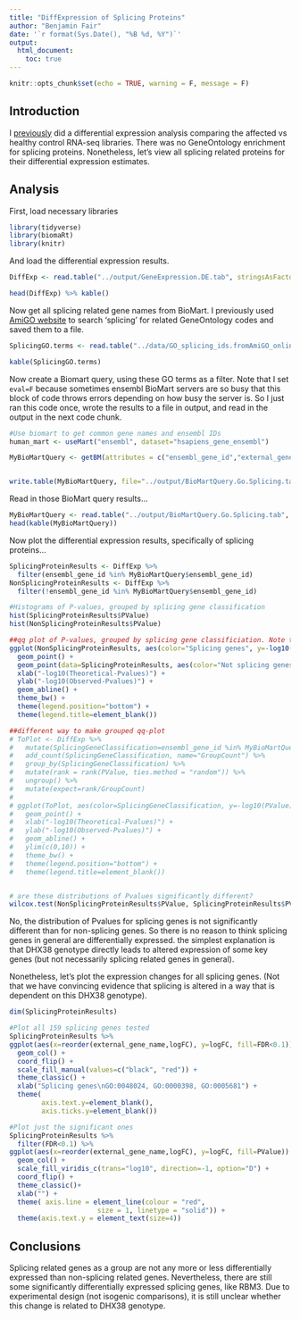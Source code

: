 ```yaml
---
title: "DiffExpression of Splicing Proteins"
author: "Benjamin Fair"
date: '`r format(Sys.Date(), "%B %d, %Y")`'
output:
  html_document:
    toc: true
---
```


```r
knitr::opts_chunk$set(echo = TRUE, warning = F, message = F)
```

## Introduction

I [previously]() did a differential expression analysis comparing the affected vs healthy control RNA-seq libraries. There was no GeneOntology enrichment for splicing proteins. Nonetheless, let's view all splicing related proteins for their differential expression estimates.

## Analysis

First, load necessary libraries
```r
library(tidyverse)
library(biomaRt)
library(knitr)
```

And load the differential expression results.

```r
DiffExp <- read.table("../output/GeneExpression.DE.tab", stringsAsFactors = F, header=T, sep='\t')

head(DiffExp) %>% kable()

```

Now get all splicing related gene names from BioMart. I previously used [AmiGO website](http://amigo.geneontology.org/amigo) to search 'splicing' for related GeneOntology codes and saved them to a file.

```r
SplicingGO.terms <- read.table("../data/GO_splicing_ids.fromAmiGO_online_search.tab", sep='\t', col.names=c("GO.ID", "Description"))

kable(SplicingGO.terms)
```

Now create a Biomart query, using these GO terms as a filter. Note that I set `eval=F` because sometimes ensembl BioMart servers are so busy that this block of code throws errors depending on how busy the server is. So I just ran this code once, wrote the results to a file in output, and read in the output in the next code chunk.

```r
#Use biomart to get common gene names and ensembl IDs
human_mart <- useMart("ensembl", dataset="hsapiens_gene_ensembl")

MyBioMartQuery <- getBM(attributes = c("ensembl_gene_id","external_gene_name", "description"), mart=human_mart, filters=c("ensembl_gene_id", "go"), values=list(ensembl_ids=DiffExp$ensembl_gene_id, go=SplicingGO.terms$GO.ID))


write.table(MyBioMartQuery, file="../output/BioMartQuery.Go.Splicing.tab", sep='\t')
```

Read in those BioMart query results...
```r
MyBioMartQuery <- read.table("../output/BioMartQuery.Go.Splicing.tab", sep='\t', header=T)
head(kable(MyBioMartQuery))

```


Now plot the differential expression results, specifically of splicing proteins...

```r
SplicingProteinResults <- DiffExp %>%
  filter(ensembl_gene_id %in% MyBioMartQuery$ensembl_gene_id)
NonSplicingProteinResults <- DiffExp %>%
  filter(!ensembl_gene_id %in% MyBioMartQuery$ensembl_gene_id)

#Histograms of P-values, grouped by splicing gene classification
hist(SplicingProteinResults$PValue)
hist(NonSplicingProteinResults$PValue)

##qq plot of P-values, grouped by splicing gene classificiation. Note that qq-plot might be deceiving way to compare distributions with hugely different number of points in each group. Here there are ~100X more non-splicing genes, so the eyes are drawn to the hundred or so P-values that are smaller than any splicing-gene Pvalues, even though that might be expected by chance.
ggplot(NonSplicingProteinResults, aes(color="Splicing genes", y=-log10(sort(PValue)), x=-log10(1:length(PValue)/length(PValue)))) +
  geom_point() +
  geom_point(data=SplicingProteinResults, aes(color="Not splicing genes")) +
  xlab("-log10(Theoretical-Pvalues)") +
  ylab("-log10(Observed-Pvalues)") +
  geom_abline() +
  theme_bw() +
  theme(legend.position="bottom") +
  theme(legend.title=element_blank())

##different way to make grouped qq-plot
# ToPlot <- DiffExp %>%
#   mutate(SplicingGeneClassification=ensembl_gene_id %in% MyBioMartQuery$ensembl_gene_id) %>%
#   add_count(SplicingGeneClassification, name="GroupCount") %>%
#   group_by(SplicingGeneClassification) %>%
#   mutate(rank = rank(PValue, ties.method = "random")) %>%
#   ungroup() %>%
#   mutate(expect=rank/GroupCount)
# 
# ggplot(ToPlot, aes(color=SplicingGeneClassification, y=-log10(PValue), x=-log10(expect))) +
#   geom_point() +
#   xlab("-log10(Theoretical-Pvalues)") +
#   ylab("-log10(Observed-Pvalues)") +
#   geom_abline() +
#   ylim(c(0,10)) +
#   theme_bw() +
#   theme(legend.position="bottom") +
#   theme(legend.title=element_blank())


# are these distributions of Pvalues significantly different?
wilcox.test(NonSplicingProteinResults$PValue, SplicingProteinResults$PValue)

```

No, the distribution of Pvalues for splicing genes is not significantly different than for non-splicing genes. So there is no reason to think splicing genes in general are differentially expressed. the simplest explanation is that DHX38 genotype directly leads to altered expression of some key genes (but not necessarily splicing related genes in general).

Nonetheless, let's plot the expression changes for all splicing genes. (Not that we have convincing evidence that splicing is altered in a way that is dependent on this DHX38 genotype). 

```r
dim(SplicingProteinResults)

#Plot all 159 splicing genes tested
SplicingProteinResults %>%
ggplot(aes(x=reorder(external_gene_name,logFC), y=logFC, fill=FDR<0.1)) +
  geom_col() +
  coord_flip() +
  scale_fill_manual(values=c("black", "red")) +
  theme_classic() +
  xlab("Splicing genes\nGO:0048024, GO:0000398, GO:0005681") +
  theme(
        axis.text.y=element_blank(),
        axis.ticks.y=element_blank())

#Plot just the significant ones
SplicingProteinResults %>%
  filter(FDR<0.1) %>%
ggplot(aes(x=reorder(external_gene_name,logFC), y=logFC, fill=PValue)) +
  geom_col() +
  scale_fill_viridis_c(trans="log10", direction=-1, option="D") +
  coord_flip() +
  theme_classic()+
  xlab("") +
  theme( axis.line = element_line(colour = "red", 
                      size = 1, linetype = "solid")) +
  theme(axis.text.y = element_text(size=4))

```

## Conclusions

Splicing related genes as a group are not any more or less differentially expressed than non-splicing related genes. Nevertheless, there are still some significantly differentially expressed splicing genes, like RBM3. Due to experimental design (not isogenic comparisons), it is still unclear whether this change is related to DHX38 genotype.

